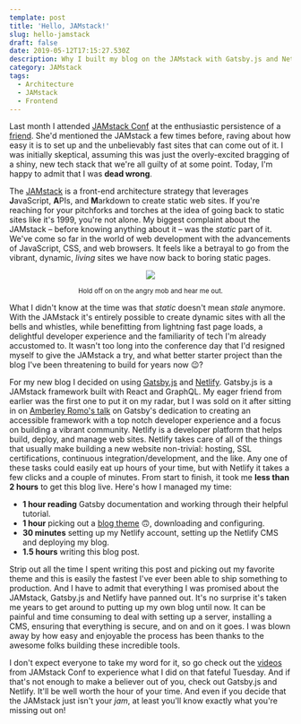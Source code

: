 ```yaml
---
template: post
title: 'Hello, JAMstack!'
slug: hello-jamstack
draft: false
date: 2019-05-12T17:15:27.530Z
description: Why I built my blog on the JAMstack with Gatsby.js and Netlify.
category: JAMstack
tags:
  - Architecture
  - JAMstack
  - Frontend
---
```

Last month I attended [JAMstack Conf](https://jamstackconf.com/nyc/) at the enthusiastic persistence of a [friend](https://twitter.com/natalyathree).  She'd mentioned the JAMstack a few times before, raving about how easy it is to set up and the unbelievably fast sites that can come out of it.  I was initially skeptical, assuming this was just the overly-excited bragging of a shiny, new tech stack that we're all guilty of at some point.  Today, I'm happy to admit that I was **dead wrong**.

The [JAMstack](https://jamstack.org/) is a front-end architecture strategy that leverages **J**avaScript, **A**PIs, and **M**arkdown to create static web sites.  If you're reaching for your pitchforks and torches at the idea of going back to static sites like it's 1999, you're not alone.  My biggest complaint about the JAMstack – before knowing anything about it – was the _static_ part of it.  We've come so far in the world of web development with the advancements of JavaScript, CSS, and web browsers.  It feels like a betrayal to go from the vibrant, dynamic, _living_ sites we have now back to boring static pages.

<div style="text-align: center">
  <img style="margin-bottom: 0;" src="../assets/pitchforks.gif"/>
  <p><small>Hold off on on the angry mob and hear me out.</small></p>
</div>

What I didn't know at the time was that _static_ doesn't mean _stale_ anymore.  With the JAMstack it's entirely possible to create dynamic sites with all the bells and whistles, while benefitting from lightning fast page loads, a delightful developer experience and the familiarity of tech I'm already accustomed to.  It wasn't too long into the conference day that I'd resigned myself to give the JAMstack a try, and what better starter project than the blog I've been threatening to build for years now 😉? 

For my new blog I decided on using [Gatsby.js](https://www.gatsbyjs.org/) and [Netlify](https://www.netlify.com/).  Gatsby.js is a JAMstack framework built with React and GraphQL.  My eager friend from earlier was the first one to put it on my radar, but I was sold on it after sitting in on [Amberley Romo's talk](https://twitter.com/amber1ey/status/1116080275270844416) on Gatsby's dedication to creating an accessible framework with a top notch developer experience and a focus on building a vibrant community.  Netlify is a developer platform that helps build, deploy, and manage web sites.  Netlify takes care of all of the things that usually make building a new website non-trivial: hosting, SSL certifications, continuous integration/development, and the like.  Any one of these tasks could easily eat up hours of your time, but with Netlify it takes a few clicks and a couple of minutes.  From start to finish, it took me **less than 2 hours** to get this blog live.  Here's how I managed my time:

* **1 hour reading** Gatsby documentation and working through their helpful tutorial.
* **1 hour** picking out a [blog theme](https://github.com/alxshelepenok/gatsby-starter-lumen/tree/master/content)  <span role="img" aria-label="upside down smiley">🙃</span>, downloading and configuring.
* **30 minutes** setting up my Netlify account, setting up the Netlify CMS and deploying my blog.
* **1.5 hours** writing this blog post.

Strip out all the time I spent writing this post and picking out my favorite theme and this is easily the fastest I've ever been able to ship something to production. And I have to admit that everything I was promised about the JAMstack, Gatsby.js and Netlify have panned out.  It's no surprise it's taken me years to get around to putting up my own blog until now. It can be painful and time consuming to deal with setting up a server, installing a CMS, ensuring that everything is secure, and on and on it goes.  I was blown away by how easy and enjoyable the process has been thanks to the awesome folks building these incredible tools.

I don't expect everyone to take my word for it, so go check out the [videos](https://www.youtube.com/channel/UC8bRyfU7ycLXnEBfvdorpUg) from JAMstack Conf to experience what I did on that fateful Tuesday.  And if that's not enough to make a believer out of you, check out Gatsby.js and Netlify.  It'll be well worth the hour of your time.  And even if you decide that the JAMstack just isn't your _jam_, at least you'll know exactly what you're missing out on!
